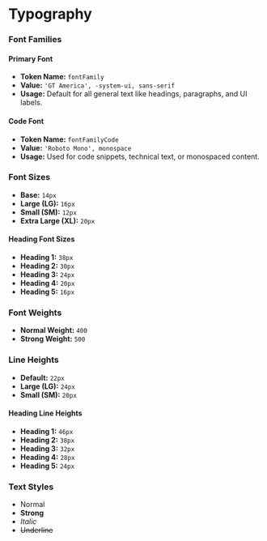 # Typography

### Font Families

#### Primary Font
- **Token Name:** `fontFamily`
- **Value:** `'GT America', -system-ui, sans-serif`
- **Usage:** Default for all general text like headings, paragraphs, and UI labels.

#### Code Font
- **Token Name:** `fontFamilyCode`
- **Value:** `'Roboto Mono', monospace`
- **Usage:** Used for code snippets, technical text, or monospaced content.



### Font Sizes
- **Base:** `14px`
- **Large (LG):** `16px`
- **Small (SM):** `12px`
- **Extra Large (XL):** `20px`

#### Heading Font Sizes
- **Heading 1:** `38px`
- **Heading 2:** `30px`
- **Heading 3:** `24px`
- **Heading 4:** `20px`
- **Heading 5:** `16px`


### Font Weights
- **Normal Weight:** `400`
- **Strong Weight:** `500`



### Line Heights
- **Default:** `22px`
- **Large (LG):** `24px`
- **Small (SM):** `20px`

#### Heading Line Heights
- **Heading 1:** `46px`
- **Heading 2:** `38px`
- **Heading 3:** `32px`
- **Heading 4:** `28px`
- **Heading 5:** `24px`


### Text Styles
- Normal  
- **Strong**  
- _Italic_  
- ~~Underline~~


